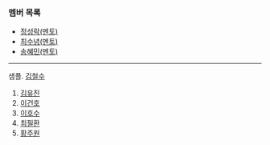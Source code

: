 ### 멤버 목록

- [정성락(멘토)](https://argo-oss.github.io/2024/members/JungSungRock)
- [최수녕(멘토)](https://argo-oss.github.io/2024/members/ChoiSooNyeong)
- [송혜민(멘토)](https://argo-oss.github.io/2024/members/SongHaeMin)

---

샘플. [김철수](https://argo-oss.github.io/2024/members/KimCheolSu)

1. [김유진](members/EugeneKim)
1. [이건호](https://argo-oss.github.io/2024/members/KunhoLee)
1. [이호수](https://argo-oss.github.io/2024/members/Leehosu)
1. [최필환](https://argo-oss.github.io/2024/members/ChoiPilHwan)
1. [황주원](https://argo-oss.github.io/2024/members/HwangJuWon)
